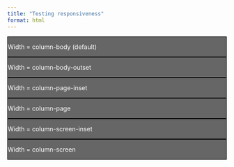 ```yaml
---
title: "Testing responsiveness"
format: html
---
```


::: {.column-body style="background-color: #666666; border: solid black 1px;"}
::: {.text-center style="color: #ffffff; margin-top: 1em"}
Width = column-body (default)
:::
:::

::: {.column-body-outset style="background-color: #666666;; border: solid black 1px;"}
::: {.text-center style="color: #ffffff; margin-top: 1em"}
Width = column-body-outset
:::
:::

::: {.column-page-inset style="background-color: #666666;; border: solid black 1px;"}
::: {.text-center style="color: #ffffff; margin-top: 1em"}
Width = column-page-inset
:::
:::

::: {.column-page style="background-color: #666666; border: solid black 1px;"}
::: {.text-center style="color: #ffffff; margin-top: 1em"}
Width = column-page
:::
:::

::: {.column-screen-inset style="background-color: #666666; border: solid black 1px;"}
::: {.text-center style="color: #ffffff; margin-top: 1em"}
Width = column-screen-inset
:::
:::

::: {.column-screen style="background-color: #666666; border: solid black 1px;"}
::: {.text-center style="color: #ffffff; margin-top: 1em"}
Width = column-screen
:::
:::
